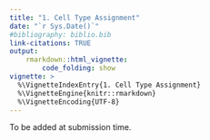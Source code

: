 ```yaml
---
title: "1. Cell Type Assignment"
date: "`r Sys.Date()`"
#bibliography: biblio.bib
link-citations: TRUE
output: 
    rmarkdown::html_vignette:
        code_folding: show
vignette: >
  %\VignetteIndexEntry{1. Cell Type Assignment}
  %\VignetteEngine{knitr::rmarkdown}
  %\VignetteEncoding{UTF-8}
---
```


To be added at submission time.
